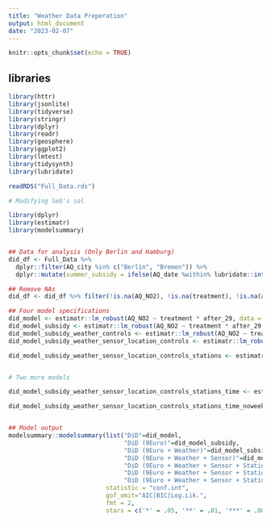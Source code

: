 ```yaml
---
title: "Weather Data Preperation"
output: html_document
date: "2023-02-07"
---
```


```r
knitr::opts_chunk$set(echo = TRUE)
```

## libraries

```r
library(httr)
library(jsonlite)
library(tidyverse)
library(stringr)
library(dplyr)
library(readr)
library(geosphere)
library(ggplot2)
library(lmtest)
library(tidysynth)
library(lubridate)
```

```r
readRDS("Full_Data.rds")
```



```r

# Modifying Seb's sol

library(dplyr)
library(estimatr)
library(modelsummary)


## Data for analysis (Only Berlin and Hamburg)
did_df <- Full_Data %>% 
  dplyr::filter(AQ_city %in% c("Berlin", "Bremen")) %>% 
  dplyr::mutate(summer_subsidy = ifelse(AQ_date %within% lubridate::interval("2022-06-01", "2022-08-31"), 1, 0))

## Remove NAs
did_df <- did_df %>% filter(!is.na(AQ_NO2), !is.na(treatment), !is.na(after_29), !is.na(summer_subsidy), !is.na(FP_diesel_avg), !is.na(W_precipitation), !is.na(W_air_temperature), !is.na(W_wind_speed), !is.na(AQ_is_urban), !is.na(AQ_is_traffic), !is.na(station_code), !is.na(hour_of_day), !is.na(day_of_week), !is.na(calendar_week), !is.na(is_school_holiday))

## Four model specifications
did_model <- estimatr::lm_robust(AQ_NO2 ~ treatment * after_29, data = did_df)
did_model_subsidy <- estimatr::lm_robust(AQ_NO2 ~ treatment * after_29 + summer_subsidy, data = did_df)
did_model_subsidy_weather_controls <- estimatr::lm_robust(AQ_NO2 ~ treatment * after_29 + summer_subsidy + FP_diesel_avg + W_precipitation + W_air_temperature + W_wind_speed, data = did_df)
did_model_subsidy_weather_sensor_location_controls <- estimatr::lm_robust(AQ_NO2 ~ treatment * after_29 + summer_subsidy + FP_diesel_avg + W_precipitation + W_air_temperature + W_wind_speed + AQ_is_urban + AQ_is_traffic, data = did_df)

did_model_subsidy_weather_sensor_location_controls_stations <- estimatr::lm_robust(AQ_NO2 ~ treatment * after_29 + summer_subsidy + FP_diesel_avg + W_precipitation + W_air_temperature + W_wind_speed + AQ_is_urban + AQ_is_traffic + station_code, data = did_df)


# Two more models

did_model_subsidy_weather_sensor_location_controls_stations_time <- estimatr::lm_robust(AQ_O3 ~ treatment * after_29 + summer_subsidy + FP_diesel_avg + W_precipitation + W_air_temperature + W_wind_speed + AQ_is_urban + AQ_is_traffic + hour_of_day + day_of_week + calendar_week + is_school_holiday, data = did_df)

did_model_subsidy_weather_sensor_location_controls_stations_time_noweek <- estimatr::lm_robust(AQ_O3 ~ treatment * after_29 + summer_subsidy + FP_diesel_avg + W_precipitation + W_air_temperature + W_wind_speed + AQ_is_urban + AQ_is_traffic + hour_of_day + day_of_week + is_school_holiday, data = did_df)


## Model output
modelsummary::modelsummary(list("DiD"=did_model, 
                                "DiD (9Euro)"=did_model_subsidy,
                                "DiD (9Euro + Weather)"=did_model_subsidy_weather_controls, 
                                "DiD (9Euro + Weather + Sensor)"=did_model_subsidy_weather_sensor_location_controls,
                                "DiD (9Euro + Weather + Sensor + Stations)" = did_model_subsidy_weather_sensor_location_controls_stations,
                                "DiD (9Euro + Weather + Sensor + Stations + Time)" = did_model_subsidy_weather_sensor_location_controls_stations_time,
                                "DiD (9Euro + Weather + Sensor + Stations + Time_no_week)" =did_model_subsidy_weather_sensor_location_controls_stations_time_noweek),
                           statistic = "conf.int",
                           gof_omit="AIC|BIC|Log.Lik.",
                           fmt = 2, 
                           stars = c('*' = .05, '**' = .01, '***' = .001 ))


```



